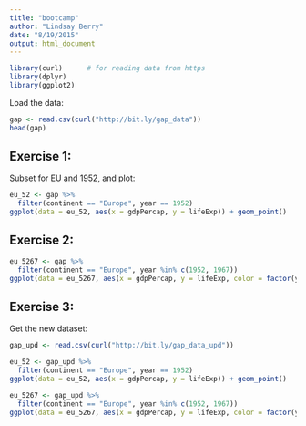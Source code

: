 ```yaml
---
title: "bootcamp"
author: "Lindsay Berry"
date: "8/19/2015"
output: html_document
---
```


```r
library(curl)      # for reading data from https
library(dplyr)
library(ggplot2)
```

Load the data: 

```r
gap <- read.csv(curl("http://bit.ly/gap_data"))
head(gap)
```

## Exercise 1: 

Subset for EU and 1952, and plot: 

```r
eu_52 <- gap %>%
  filter(continent == "Europe", year == 1952)
ggplot(data = eu_52, aes(x = gdpPercap, y = lifeExp)) + geom_point()
```

## Exercise 2: 

```r
eu_5267 <- gap %>%
  filter(continent == "Europe", year %in% c(1952, 1967))
ggplot(data = eu_5267, aes(x = gdpPercap, y = lifeExp, color = factor(year))) + geom_point()
```

## Exercise 3: 

Get the new dataset:

```r
gap_upd <- read.csv(curl("http://bit.ly/gap_data_upd"))
```

```r
eu_52 <- gap_upd %>%
  filter(continent == "Europe", year == 1952)
ggplot(data = eu_52, aes(x = gdpPercap, y = lifeExp)) + geom_point()
```

```r
eu_5267 <- gap_upd %>%
  filter(continent == "Europe", year %in% c(1952, 1967))
ggplot(data = eu_5267, aes(x = gdpPercap, y = lifeExp, color = factor(year))) + geom_point()
```
